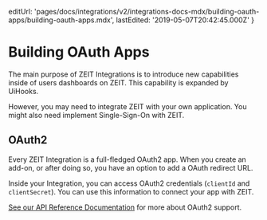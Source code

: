   editUrl:
    'pages/docs/integrations/v2/integrations-docs-mdx/building-oauth-apps/building-oauth-apps.mdx',
  lastEdited: '2019-05-07T20:42:45.000Z'
}

# Building OAuth Apps

The main purpose of ZEIT Integrations is to introduce new capabilities inside of users dashboards on ZEIT. This capability is expanded by UiHooks.

However, you may need to integrate ZEIT with your own application. You might also need implement Single-Sign-On with ZEIT.

## OAuth2

Every ZEIT Integration is a full-fledged OAuth2 app. When you create an add-on, or after doing so, you have an option to add a OAuth redirect URL.

Inside your Integration, you can access OAuth2 credentials (`clientId` and `clientSecret`). You can use this information to connect your app with ZEIT.

[See our API Reference Documentation](https://zeit.co/docs/api#endpoints/oauth2) for more about OAuth2 support.
